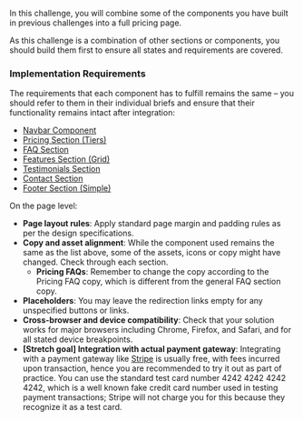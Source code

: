 In this challenge, you will combine some of the components you have built in previous challenges into a full pricing page.

As this challenge is a combination of other sections or components, you should build them first to ensure all states and requirements are covered.

### Implementation Requirements

The requirements that each component has to fulfill remains the same – you should refer to them in their individual briefs and ensure that their functionality remains intact after integration:

- [Navbar Component](/projects/challenges/navbar-component)
- [Pricing Section (Tiers)](/projects/challenges/pricing-section-tiers)
- [FAQ Section](/projects/challenges/faq-section)
- [Features Section (Grid)](/projects/challenges/features-section-grid)
- [Testimonials Section](/projects/challenges/testimonials-section)
- [Contact Section](/projects/challenges/contact-section)
- [Footer Section (Simple)](/projects/challenges/footer-section-simple)

On the page level:

- **Page layout rules**: Apply standard page margin and padding rules as per the design specifications.
- **Copy and asset alignment**: While the component used remains the same as the list above, some of the assets, icons or copy might have changed. Check through each section.
  - **Pricing FAQs**: Remember to change the copy according to the Pricing FAQ copy, which is different from the general FAQ section copy.
- **Placeholders**: You may leave the redirection links empty for any unspecified buttons or links.
- **Cross-browser and device compatibility**: Check that your solution works for major browsers including Chrome, Firefox, and Safari, and for all stated device breakpoints.
- **[Stretch goal] Integration with actual payment gateway**: Integrating with a payment gateway like [Stripe](https://stripe.com/) is usually free, with fees incurred upon transaction, hence you are recommended to try it out as part of practice. You can use the standard test card number 4242 4242 4242 4242, which is a well known fake credit card number used in testing payment transactions; Stripe will not charge you for this because they recognize it as a test card.
